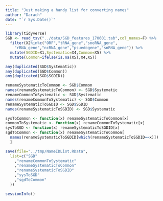 ```yaml
---
title: "Just making a handy list for converting names"
author: "Darach"
date: "`r Sys.Date()`"
---
```


```r
library(tidyverse)
SGD <- read_tsv("../data/SGD_features_170601.tab",col_names=F) %>% 
  filter(X2%in%c("ORF","tRNA_gene","snoRNA_gene",
    "rRNA_gene","ncRNA_gene","psuedogene","snRNA_gene")) %>%
  mutate(SGDID=X1,Systematic=X4,Common=X5) %>% 
  mutate(Common=ifelse(is.na(X5),X4,X5))

any(duplicated(SGD$Systematic))
any(duplicated(SGD$Common))
any(duplicated(SGD$SGDID))

renameSystematicToCommon <- SGD$Common
names(renameSystematicToCommon) <- SGD$Systematic
renameCommonToSystematic <- SGD$Systematic
names(renameCommonToSystematic) <- SGD$Common
renameSystematicToSGDID <- SGD$SGDID
names(renameSystematicToSGDID) <- SGD$Systematic

sysToCommon <- function(x) renameSystematicToCommon[x]
commonToSystematic <- function(x) renameCommonToSystematic[x]
sysToSGD <- function(x) renameSystematicToSGDID[x]
sgdToCommon <- function(x) renameSystematicToCommon[
  names(renameSystematicToSGDID[which(renameSystematicToSGDID==x)])
  ]

save(file="../tmp/NameIDList.RData",
  list=c("SGD"
    ,"renameCommonToSystematic"
    ,"renameSystematicToCommon"
    ,"renameSystematicToSGDID"
    ,"sysToSGD"
    ,"sgdToCommon"
  ))

```


```r
sessionInfo()
```

